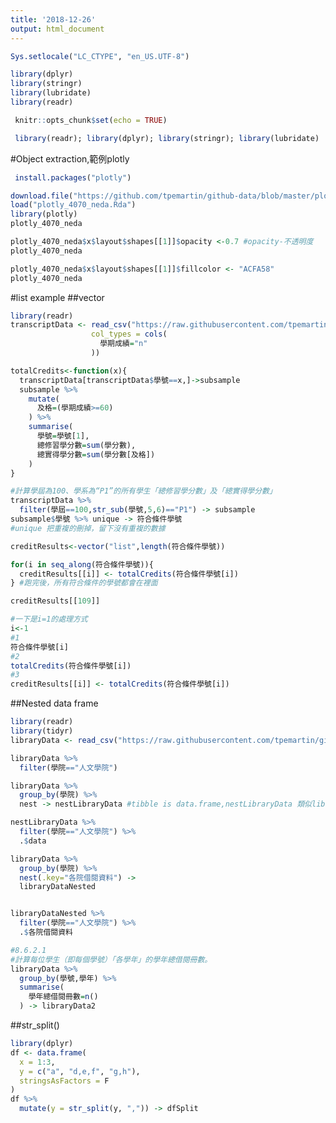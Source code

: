 ```yaml
---
title: '2018-12-26'
output: html_document
---
```


```r
Sys.setlocale("LC_CTYPE", "en_US.UTF-8")
```

```r
library(dplyr)
library(stringr)
library(lubridate)
library(readr)
```


```r
 knitr::opts_chunk$set(echo = TRUE)
```
 

```r
 library(readr); library(dplyr); library(stringr); library(lubridate)
```
 
#Object extraction,範例plotly
```r
 install.packages("plotly")
```

```r
download.file("https://github.com/tpemartin/github-data/blob/master/plotly_4070_neda.Rda?raw=true",destfile = "plotly_4070_neda.Rda")
load("plotly_4070_neda.Rda")
library(plotly)
plotly_4070_neda
```
```r
plotly_4070_neda$x$layout$shapes[[1]]$opacity <-0.7 #opacity-不透明度
plotly_4070_neda
```

```r
plotly_4070_neda$x$layout$shapes[[1]]$fillcolor <- "ACFA58"
plotly_4070_neda
```

#list example
##vector
```r
library(readr)
transcriptData <- read_csv("https://raw.githubusercontent.com/tpemartin/github-data/master/transcript100_102.csv",
                  col_types = cols(
                    學期成績="n"
                  ))

totalCredits<-function(x){
  transcriptData[transcriptData$學號==x,]->subsample 
  subsample %>%
    mutate(
      及格=(學期成績>=60)
    ) %>%
    summarise(
      學號=學號[1],
      總修習學分數=sum(學分數),
      總實得學分數=sum(學分數[及格])
    )  
}
```
```r
#計算學屆為100、學系為“P1”的所有學生「總修習學分數」及「總實得學分數」
transcriptData %>%
  filter(學屆==100,str_sub(學號,5,6)=="P1") -> subsample
subsample$學號 %>% unique -> 符合條件學號 
#unique 把重複的刪掉，留下沒有重複的數據
```

```r
creditResults<-vector("list",length(符合條件學號))
```

```r
for(i in seq_along(符合條件學號)){
  creditResults[[i]] <- totalCredits(符合條件學號[i])
} #跑完後，所有符合條件的學號都會在裡面

creditResults[[109]]

#一下是i=1的處理方式
i<-1
#1
符合條件學號[i]
#2
totalCredits(符合條件學號[i])
#3
creditResults[[i]] <- totalCredits(符合條件學號[i])


```

##Nested data frame
```r
library(readr)
library(tidyr)
libraryData <- read_csv("https://raw.githubusercontent.com/tpemartin/github-data/master/libraryData2.csv")
```

```r
libraryData %>%
  filter(學院=="人文學院")
```

```r
libraryData %>%
  group_by(學院) %>%
  nest -> nestLibraryData #tibble is data.frame,nestLibraryData 類似libraryData 以學院為分類的目錄

nestLibraryData %>%
  filter(學院=="人文學院") %>%
  .$data
```


```r
libraryData %>%
  group_by(學院) %>%
  nest(.key="各院借閱資料") ->
  libraryDataNested


libraryDataNested %>%
  filter(學院=="人文學院") %>%
  .$各院借閱資料
```

```r
#8.6.2.1
#計算每位學生（即每個學號）「各學年」的學年總借閱冊數。 
libraryData %>%
  group_by(學號,學年) %>%
  summarise(
    學年總借閱冊數=n()
  ) -> libraryData2
```

##str_split()
```r
library(dplyr)
df <- data.frame(
  x = 1:3,
  y = c("a", "d,e,f", "g,h"),
  stringsAsFactors = F
)
df %>%
  mutate(y = str_split(y, ",")) -> dfSplit

```


